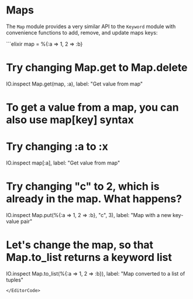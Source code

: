 
# Maps

The `Map` module provides a very similar API to the `Keyword` module with convenience functions to add, remove, and update maps keys:

<EditorCode>
```elixir
map = %{:a => 1, 2 => :b}

# Try changing Map.get to Map.delete
IO.inspect Map.get(map, :a), label: "Get value from map"

# To get a value from a map, you can also use map[key] syntax
# Try changing :a to :x
IO.inspect map[:a], label: "Get value from map"

# Try changing "c" to 2, which is already in the map. What happens?
IO.inspect Map.put(%{:a => 1, 2 => :b}, "c", 3),
  label: "Map with a new key-value pair"

# Let's change the map, so that Map.to_list returns a keyword list
IO.inspect Map.to_list(%{:a => 1, 2 => :b}),
  label: "Map converted to a list of tuples"
```
</EditorCode>
